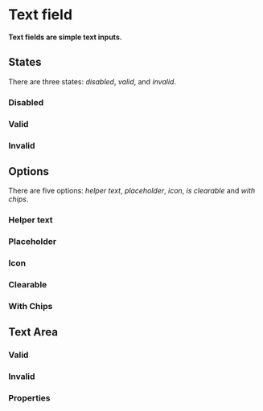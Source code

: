 # Text field

**Text fields are simple text inputs.**

<DemoBlock demo="default" engine={props.engine} disableGrid withThemeSwitcher />

## States

There are three states: _disabled_, _valid_, and _invalid_.

### Disabled

<DemoBlock demo="disabled" engine={props.engine} disableGrid withThemeSwitcher />

### Valid

<DemoBlock demo="valid" engine={props.engine} disableGrid withThemeSwitcher />

### Invalid

<DemoBlock demo="invalid" engine={props.engine} disableGrid withThemeSwitcher />

## Options

There are five options: _helper text_, _placeholder_, _icon_, _is clearable_ and _with chips_.

### Helper text

<DemoBlock demo="helper" engine={props.engine} disableGrid withThemeSwitcher />

### Placeholder

<DemoBlock demo="placeholder" engine={props.engine} disableGrid withThemeSwitcher />

### Icon

<DemoBlock demo="icon" engine={props.engine} disableGrid withThemeSwitcher />

### Clearable

<DemoBlock demo="clearable" engine={props.engine} disableGrid withThemeSwitcher />

### With Chips

<DemoBlock demo="with-chips" engine={props.engine} disableGrid withThemeSwitcher />

## Text Area

<DemoBlock demo="text-area" engine={props.engine} disableGrid withThemeSwitcher />

### Valid

<DemoBlock demo="text-area-valid" engine={props.engine} disableGrid withThemeSwitcher />

### Invalid

<DemoBlock demo="text-area-invalid" engine={props.engine} disableGrid withThemeSwitcher />

### Properties

<PropTable component="TextField" />
